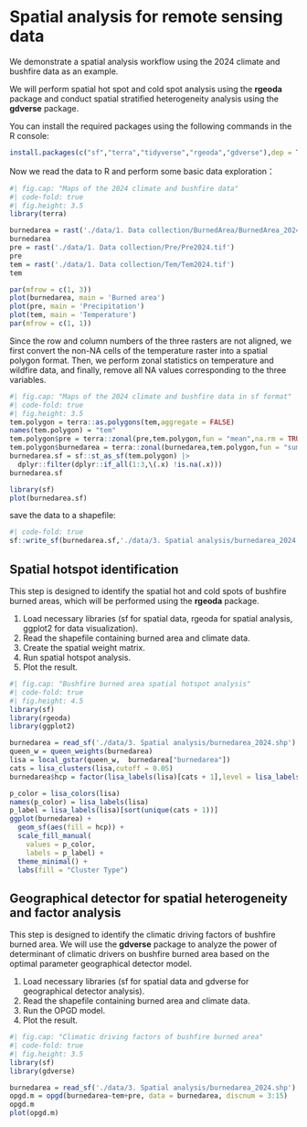 # Spatial analysis for remote sensing data

We demonstrate a spatial analysis workflow using the 2024 climate and bushfire data as an example.

We will perform spatial hot spot and cold spot analysis using the **rgeoda** package and conduct spatial stratified heterogeneity analysis using the **gdverse** package.

You can install the required packages using the following commands in the R console:

```r
install.packages(c("sf","terra","tidyverse","rgeoda","gdverse"),dep = TRUE)
```

Now we read the data to R and perform some basic data exploration：

```r
#| fig.cap: "Maps of the 2024 climate and bushfire data"
#| code-fold: true
#| fig.height: 3.5
library(terra)

burnedarea = rast('./data/1. Data collection/BurnedArea/BurnedArea_2024.tif')
burnedarea
pre = rast('./data/1. Data collection/Pre/Pre2024.tif')
pre
tem = rast('./data/1. Data collection/Tem/Tem2024.tif')
tem

par(mfrow = c(1, 3))
plot(burnedarea, main = 'Burned area')
plot(pre, main = 'Precipitation')
plot(tem, main = 'Temperature')
par(mfrow = c(1, 1))
```

Since the row and column numbers of the three rasters are not aligned, we first convert the non-NA cells of the temperature raster into a spatial polygon format. Then, we perform zonal statistics on temperature and wildfire data, and finally, remove all NA values corresponding to the three variables.

```r
#| fig.cap: "Maps of the 2024 climate and bushfire data in sf format"
#| code-fold: true
#| fig.height: 3.5
tem.polygon = terra::as.polygons(tem,aggregate = FALSE)
names(tem.polygon) = "tem"
tem.polygon$pre = terra::zonal(pre,tem.polygon,fun = "mean",na.rm = TRUE)[,1]
tem.polygon$burnedarea = terra::zonal(burnedarea,tem.polygon,fun = "sum",na.rm = TRUE)[,1]
burnedarea.sf = sf::st_as_sf(tem.polygon) |> 
  dplyr::filter(dplyr::if_all(1:3,\(.x) !is.na(.x)))
burnedarea.sf

library(sf)
plot(burnedarea.sf)
```

save the data to a shapefile:

```r
#| code-fold: true
sf::write_sf(burnedarea.sf,'./data/3. Spatial analysis/burnedarea_2024.shp',overwrite = TRUE)
```

## Spatial hotspot identification

::: {.callout-tip title="Aim"}
This step is designed to identify the spatial hot and cold spots of bushfire burned areas, which will be performed using the **rgeoda** package.
:::

::: {.callout-caution title="Description of steps"}
1.	Load necessary libraries (sf for spatial data, rgeoda for spatial analysis, ggplot2 for data visualization).
2.	Read the shapefile containing burned area and climate data.
3.	Create the spatial weight matrix.
4.	Run spatial hotspot analysis.
5.	Plot the result.
:::

```r
#| fig.cap: "Bushfire burned area spatial hotspot analysis"
#| code-fold: true
#| fig.height: 4.5
library(sf)
library(rgeoda)
library(ggplot2)

burnedarea = read_sf('./data/3. Spatial analysis/burnedarea_2024.shp')
queen_w = queen_weights(burnedarea)
lisa = local_gstar(queen_w,  burnedarea["burnedarea"])
cats = lisa_clusters(lisa,cutoff = 0.05)
burnedarea$hcp = factor(lisa_labels(lisa)[cats + 1],level = lisa_labels(lisa))

p_color = lisa_colors(lisa)
names(p_color) = lisa_labels(lisa)
p_label = lisa_labels(lisa)[sort(unique(cats + 1))]
ggplot(burnedarea) +
  geom_sf(aes(fill = hcp)) +
  scale_fill_manual(
    values = p_color, 
    labels = p_label) +
  theme_minimal() +
  labs(fill = "Cluster Type")
```

## Geographical detector for spatial heterogeneity and factor analysis

::: {.callout-tip title="Aim"}
This step is designed to identify the climatic driving factors of bushfire burned area. We will use the **gdverse** package to analyze the power of determinant of climatic drivers on bushfire burned area based on the optimal parameter geographical detector model.
:::

::: {.callout-caution title="Description of steps"}
1.	Load necessary libraries (sf for spatial data and gdverse for geographical detector analysis).
2.	Read the shapefile containing burned area and climate data.
3.	Run the OPGD model.
4.	Plot the result.
:::

```r
#| fig.cap: "Climatic driving factors of bushfire burned area"
#| code-fold: true
#| fig.height: 3.5
library(sf)
library(gdverse)

burnedarea = read_sf('./data/3. Spatial analysis/burnedarea_2024.shp')
opgd.m = opgd(burnedarea~tem+pre, data = burnedarea, discnum = 3:15)
opgd.m
plot(opgd.m)
```